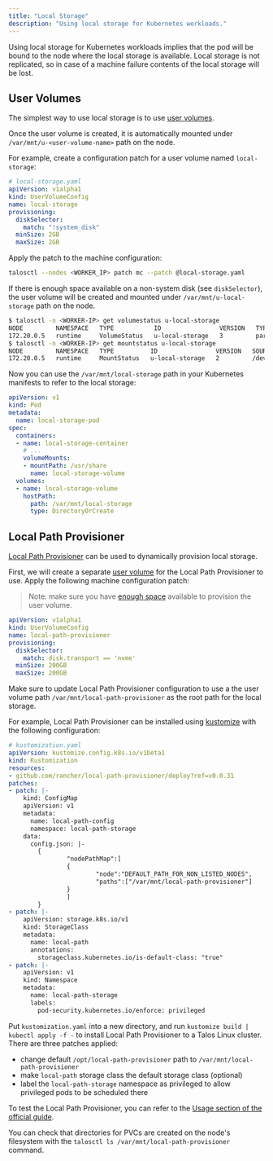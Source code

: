 ```yaml
---
title: "Local Storage"
description: "Using local storage for Kubernetes workloads."
---
```


Using local storage for Kubernetes workloads implies that the pod will be bound to the node where the local storage is available.
Local storage is not replicated, so in case of a machine failure contents of the local storage will be lost.

## User Volumes

The simplest way to use local storage is to use [user volumes](../../talos/v1.11/configure-your-talos-cluster/storage-and-disk-management/disk-management/user.mdx).

Once the user volume is created, it is automatically mounted under `/var/mnt/u-<user-volume-name>` path on the node.

For example, create a configuration patch for a user volume named `local-storage`:

```yaml
# local-storage.yaml
apiVersion: v1alpha1
kind: UserVolumeConfig
name: local-storage
provisioning:
  diskSelector:
    match: "!system_disk"
  minSize: 2GB
  maxSize: 2GB
```

Apply the patch to the machine configuration:

```bash
talosctl --nodes <WORKER_IP> patch mc --patch @local-storage.yaml
```

If there is enough space available on a non-system disk (see `diskSelector`), the user volume will be created and mounted under `/var/mnt/u-local-storage` path on the node.

```bash
$ talosctl -n <WORKER-IP> get volumestatus u-local-storage
NODE         NAMESPACE   TYPE           ID                VERSION   TYPE        PHASE   LOCATION         SIZE
172.20.0.5   runtime     VolumeStatus   u-local-storage   3         partition   ready   /dev/nvme0n2p1   2.0 GB
$ talosctl -n <WORKER-IP> get mountstatus u-local-storage
NODE         NAMESPACE   TYPE          ID                VERSION   SOURCE           TARGET                   FILESYSTEM   VOLUME
172.20.0.5   runtime     MountStatus   u-local-storage   2         /dev/nvme0n2p1   /var/mnt/local-storage   xfs          u-local-storage
```

Now you can use the `/var/mnt/local-storage` path in your Kubernetes manifests to refer to the local storage:

```yaml
apiVersion: v1
kind: Pod
metadata:
  name: local-storage-pod
spec:
  containers:
  - name: local-storage-container
    # ...
    volumeMounts:
    - mountPath: /usr/share
      name: local-storage-volume
  volumes:
  - name: local-storage-volume
    hostPath:
      path: /var/mnt/local-storage
      type: DirectoryOrCreate
```

## Local Path Provisioner

[Local Path Provisioner](https://github.com/rancher/local-path-provisioner) can be used to dynamically provision local storage.

First, we will create a separate [user volume](../../talos/v1.10/configure-your-talos-cluster/storage-and-disk-management/disk-management#user-volumes) for the Local Path Provisioner to use.
Apply the following machine configuration patch:

> Note: make sure you have [enough space](../../talos/v1.10/configure-your-talos-cluster/storage-and-disk-management/disk-management#disk-layout) available to provision the user volume.

```yaml
apiVersion: v1alpha1
kind: UserVolumeConfig
name: local-path-provisioner
provisioning:
  diskSelector:
    match: disk.transport == 'nvme'
  minSize: 200GB
  maxSize: 200GB
```

Make sure to update Local Path Provisioner configuration to use a the user volume path `/var/mnt/local-path-provisioner` as the root path for the local storage.

For example, Local Path Provisioner can be installed using [kustomize](https://kustomize.io/) with the following configuration:

```yaml
# kustomization.yaml
apiVersion: kustomize.config.k8s.io/v1beta1
kind: Kustomization
resources:
- github.com/rancher/local-path-provisioner/deploy?ref=v0.0.31
patches:
- patch: |-
    kind: ConfigMap
    apiVersion: v1
    metadata:
      name: local-path-config
      namespace: local-path-storage
    data:
      config.json: |-
        {
                "nodePathMap":[
                {
                        "node":"DEFAULT_PATH_FOR_NON_LISTED_NODES",
                        "paths":["/var/mnt/local-path-provisioner"]
                }
                ]
        }
- patch: |-
    apiVersion: storage.k8s.io/v1
    kind: StorageClass
    metadata:
      name: local-path
      annotations:
        storageclass.kubernetes.io/is-default-class: "true"
- patch: |-
    apiVersion: v1
    kind: Namespace
    metadata:
      name: local-path-storage
      labels:
        pod-security.kubernetes.io/enforce: privileged
```

Put `kustomization.yaml` into a new directory, and run `kustomize build | kubectl apply -f -` to install Local Path Provisioner to a Talos Linux cluster.
There are three patches applied:

* change default `/opt/local-path-provisioner` path to `/var/mnt/local-path-provisioner`
* make `local-path` storage class the default storage class (optional)
* label the `local-path-storage` namespace as privileged to allow privileged pods to be scheduled there

To test the Local Path Provisioner, you can refer to the [Usage section of the official guide](https://github.com/rancher/local-path-provisioner?tab=readme-ov-file#usage).

You can check that directories for PVCs are created on the node's filesystem with the `talosctl ls /var/mnt/local-path-provisioner` command.
